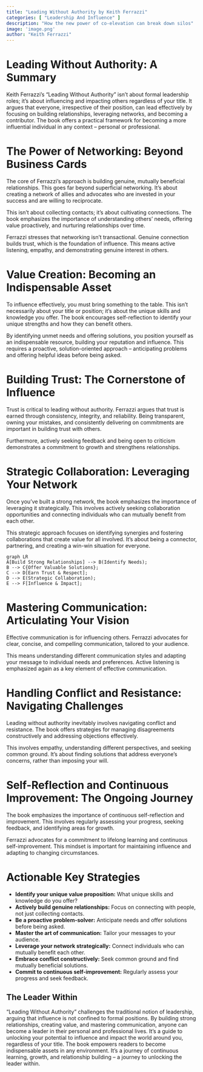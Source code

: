 ```yaml
---
title: "Leading Without Authority by Keith Ferrazzi"
categories: [ "Leadership And Influence" ]
description: "How the new power of co-elevation can break down silos"
image: 'image.png'
author: "Keith Ferrazzi"
---
```

# Leading Without Authority: A Summary

Keith Ferrazzi's "Leading Without Authority" isn't about formal leadership roles; it's about influencing and impacting others regardless of your title.  It argues that everyone, irrespective of their position, can lead effectively by focusing on building relationships, leveraging networks, and becoming a contributor.  The book offers a practical framework for becoming a more influential individual in any context – personal or professional.


# The Power of Networking: Beyond Business Cards

The core of Ferrazzi's approach is building genuine, mutually beneficial relationships.  This goes far beyond superficial networking. It's about creating a network of allies and advocates who are invested in your success and are willing to reciprocate.

This isn't about collecting contacts; it's about cultivating connections.  The book emphasizes the importance of understanding others' needs, offering value proactively, and nurturing relationships over time.  

Ferrazzi stresses that networking isn't transactional. Genuine connection builds trust, which is the foundation of influence.  This means active listening, empathy, and demonstrating genuine interest in others.


# Value Creation: Becoming an Indispensable Asset

To influence effectively, you must bring something to the table. This isn't necessarily about your title or position; it’s about the unique skills and knowledge you offer. The book encourages self-reflection to identify your unique strengths and how they can benefit others.

By identifying unmet needs and offering solutions, you position yourself as an indispensable resource, building your reputation and influence. This requires a proactive, solution-oriented approach – anticipating problems and offering helpful ideas before being asked.


# Building Trust: The Cornerstone of Influence

Trust is critical to leading without authority.  Ferrazzi argues that trust is earned through consistency, integrity, and reliability.  Being transparent, owning your mistakes, and consistently delivering on commitments are important in building trust with others.

Furthermore, actively seeking feedback and being open to criticism demonstrates a commitment to growth and strengthens relationships.


# Strategic Collaboration: Leveraging Your Network

Once you've built a strong network, the book emphasizes the importance of leveraging it strategically. This involves actively seeking collaboration opportunities and connecting individuals who can mutually benefit from each other.

This strategic approach focuses on identifying synergies and fostering collaborations that create value for all involved. It's about being a connector, partnering, and creating a win-win situation for everyone.

```mermaid
graph LR
A[Build Strong Relationships] --> B(Identify Needs);
B --> C{Offer Valuable Solutions};
C --> D[Earn Trust & Respect];
D --> E(Strategic Collaboration);
E --> F[Influence & Impact];
```

# Mastering Communication: Articulating Your Vision

Effective communication is for influencing others. Ferrazzi advocates for clear, concise, and compelling communication, tailored to your audience.

This means understanding different communication styles and adapting your message to individual needs and preferences. Active listening is emphasized again as a key element of effective communication.


# Handling Conflict and Resistance: Navigating Challenges

Leading without authority inevitably involves navigating conflict and resistance. The book offers strategies for managing disagreements constructively and addressing objections effectively.

This involves empathy, understanding different perspectives, and seeking common ground. It's about finding solutions that address everyone's concerns, rather than imposing your will.


# Self-Reflection and Continuous Improvement: The Ongoing Journey

The book emphasizes the importance of continuous self-reflection and improvement.  This involves regularly assessing your progress, seeking feedback, and identifying areas for growth.  

Ferrazzi advocates for a commitment to lifelong learning and continuous self-improvement. This mindset is important for maintaining influence and adapting to changing circumstances.


# Actionable Key Strategies

* **Identify your unique value proposition:** What unique skills and knowledge do you offer?
* **Actively build genuine relationships:**  Focus on connecting with people, not just collecting contacts.
* **Be a proactive problem-solver:** Anticipate needs and offer solutions before being asked.
* **Master the art of communication:** Tailor your messages to your audience.
* **Leverage your network strategically:** Connect individuals who can mutually benefit each other.
* **Embrace conflict constructively:** Seek common ground and find mutually beneficial solutions.
* **Commit to continuous self-improvement:** Regularly assess your progress and seek feedback.


## The Leader Within

"Leading Without Authority" challenges the traditional notion of leadership, arguing that influence is not confined to formal positions. By building strong relationships, creating value, and mastering communication, anyone can become a leader in their personal and professional lives.  It's a guide to unlocking your potential to influence and impact the world around you, regardless of your title. The book empowers readers to become indispensable assets in any environment. It's a journey of continuous learning, growth, and relationship building – a journey to unlocking the leader within.

